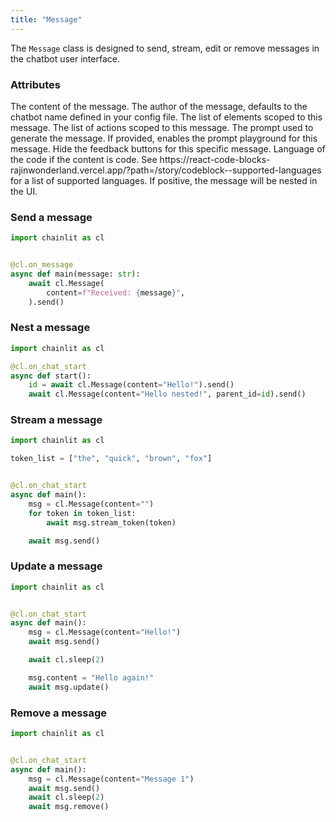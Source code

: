 ```yaml
---
title: "Message"
---
```


The `Message` class is designed to send, stream, edit or remove messages in the chatbot user interface.

### Attributes

<ParamField path="content" type="str">
  The content of the message.
</ParamField>
<ParamField path="author" type="str" optional>
  The author of the message, defaults to the chatbot name defined in your config
  file.
</ParamField>
<ParamField path="elements" type="Element[]" optional>
  The list of elements scoped to this message.
</ParamField>
<ParamField path="actions" type="Action[]" optional>
  The list of actions scoped to this message.
</ParamField>
<ParamField path="prompt" type="Prompt" optional>
  The prompt used to generate the message. If provided, enables the prompt
  playground for this message.
</ParamField>
<ParamField path="disable_human_feedback" type="bool" optional>
  Hide the feedback buttons for this specific message.
</ParamField>
<ParamField path="language" type="str" optional>
  Language of the code if the content is code. See
  https://react-code-blocks-rajinwonderland.vercel.app/?path=/story/codeblock--supported-languages
  for a list of supported languages.
</ParamField>
<ParamField path="indent" type="int" optional>
  If positive, the message will be nested in the UI.
</ParamField>

### Send a message

```python Code Example
import chainlit as cl


@cl.on_message
async def main(message: str):
    await cl.Message(
        content=f"Received: {message}",
    ).send()
```

### Nest a message

```python Code Example
import chainlit as cl

@cl.on_chat_start
async def start():
    id = await cl.Message(content="Hello!").send()
    await cl.Message(content="Hello nested!", parent_id=id).send()
```

### Stream a message

```python Code Example
import chainlit as cl

token_list = ["the", "quick", "brown", "fox"]


@cl.on_chat_start
async def main():
    msg = cl.Message(content="")
    for token in token_list:
        await msg.stream_token(token)

    await msg.send()
```

### Update a message

```python Code Example
import chainlit as cl


@cl.on_chat_start
async def main():
    msg = cl.Message(content="Hello!")
    await msg.send()

    await cl.sleep(2)

    msg.content = "Hello again!"
    await msg.update()
```

### Remove a message

```python Code Example
import chainlit as cl


@cl.on_chat_start
async def main():
    msg = cl.Message(content="Message 1")
    await msg.send()
    await cl.sleep(2)
    await msg.remove()
```
